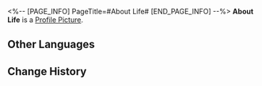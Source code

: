 <%-- [PAGE_INFO]
PageTitle=#About Life#
[END_PAGE_INFO] --%>
{{Stub|Location information}}
{{Item Infobox
|id          = 223023
|image       = Dreamscape Pass Sticker Text.png
|type        = Dreamscape Pass Sticker
|type2       = Big Squanderer Stickers
|invCategory = 
|rarity      = 4
|effect      = Digital stickers that can be used to decorate the pages of the Dreamtour Handbook. They come in many different styles.
|description = 
|source1     = [[Meet the "small animal" Beastar on the street corner]]
}}
{{Description|What is life, if one can't dream with reckless abandon?}}
'''About Life''' is a [[Profile Picture]].

==Other Languages==
{{Other Languages
|en   = About Life
|zhs  = 有关生命
|zht  = 有關生命
|ja   = 生命について
|ko   = 삶에 관해
|es   = Acerca de la vida
|fr   = À propos de la vie
|ru   = О жизни
|th   = เกี่ยวกับชีวิต
|vi   = Về Cuộc Sống
|de   = Über das Leben
|id   = Tentang Kehidupan
|pt   = Sobre a Vida
}}

==Change History==
{{Change History|2.0}}